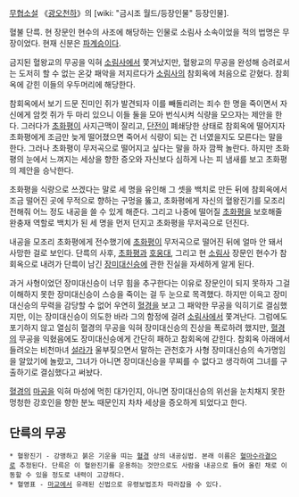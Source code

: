 [[무협소설]] 《[[광오천하]]》의 [wiki: "금시조 월드/등장인물" 등장인물].

혈불 단륵. 현 장문인 현수의 사조에 해당하는 인물로 소림사 소속이었을 적의 법명은 무장이었다. 현재 신분은 [[파계승]]이다.

금지된 혈왕교의 무공을 익혀 [[소림사]]에서 쫓겨났지만, 혈왕교의 무공을 완성해 승려로서는 도저히 할 수 없는 온갖 패악을 저지르다가 [[소림사]]의 참회옥에 처음으로 갇혔다. 참회옥에 갇힌 이들의 우두머리에 해당한다.

참회옥에서 보기 드문 진미인 쥐가 발견되자 이를 빼돌리려는 죄수 한 명을 죽이면서 자신에게 암컷 쥐가 두 마리 있으니 이들 둘을 모아 번식시켜 식량을 모으자는 제안을 한다. 그러다가 [[초화평]]이 사지근맥이 잘리고, [[단전]]이 폐쇄당한 상태로 참회옥에 떨어지자 초화평에게 조금만 늦게 떨어졌으면 죽어서 식량이 되는 건 너였을지도 모른다는 말을 한다. 그러나 초화평이 무저곡으로 떨어지고 싶다는 말을 하자 깜짝 놀란다. 하지만 초화평의 눈에서 느껴지는 세상을 향한 증오와 자신보다 심하게 나는 피 냄새를 보고 초화평의 제안을 승낙한다.

초화평을 식량으로 쓰겠다는 말로 세 명을 유인해 그 셋을 백치로 만든 뒤에 참회옥에서 조금 떨어진 곳에 무적으로 향하는 구멍을 뚫고, 초화평에게 자신의 혈왕진기를 모조리 전해줘 어느 정도 내공을 쓸 수 있게 해준다. 그리고 나중에 떨어질 [[초화평]]을 보호해줄 완충재 역할로 백치가 된 세 명을 먼저 던지고 초화평을 무저곡으로 던진다.

내공을 모조리 초화평에게 전수했기에 [[초화평]]이 무저곡으로 떨어진 뒤에 얼마 안 돼서 사망한 걸로 보인다. 단륵의 사후, [[초화평]]과 [[호웅대]], 그리고 현 [[소림사]] 장문인 현수가 참회옥으로 내려가 단륵이 남긴 [[장미대신승]]에 관한 진실을 자세하게 알게 된다.

과거 사형이었던 장미대신승이 너무 힘을 추구한다는 이유로 장문인이 되지 못하자 그걸 이해하지 못한 장미대신승이 스승을 죽이는 걸 두 눈으로 목격했다. 하지만 이윽고 장미대신승의 무력을 감당할 수 없어 우연히 [[혈경]]을 보고 그 패악한 무공을 익히기로 결심했지만, 이는 장미대신승이 의도한 바라 그의 함정에 걸려 [[소림사]]에서 쫓겨난다. 그럼에도 포기하지 않고 열심히 혈경의 무공을 익혀 장미대신승의 진상을 폭로하려 했지만, [[혈경]]의 무공을 익혔음에도 장미대신승에게 간단히 패하고 참회옥에 갇힌다. 참회옥 아래에서 들려오는 비천마녀 [[설라]]가 울부짖으면서 말하는 관천호가 사형 장미대신승의 속가명임을 알았기에 놀랐고, 그녀가 아니면 장미대신승을 무찌를 수 없다고 생각하여 그녀를 구출하기로 결심했다고 써놨다.

[[혈경]]의 [[마공]]을 익혀 마성에 먹힌 대가인지, 아니면 장미대신승의 위선을 눈치채지 못한 멍청한 강호인을 향한 분노 때문인지 차차 세상을 증오하게 되었다고 한다.
== 단륵의 무공 ==
 * 혈왕진기 - 강맹하고 붉은 기운을 띠는 [[혈경]] 상의 내공심법. 본래 이름은 [[혈마수라결]]으로 추정된다. 단륵은 이 혈완진기를 운용하는 것만으로도 사람을 내공으로 들어 올린 채로 이동할 수 있을 정도로 내력이 고강하다.
 * 혈영표 - [[마교]]에서 유래된 신법으로 유령보법조차 따라잡을 수 있다.

